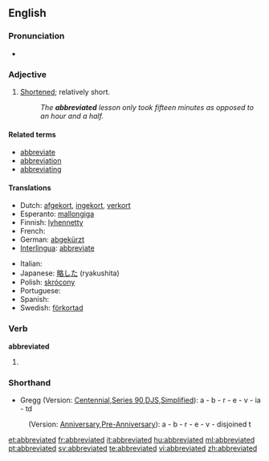 ==English==

===Pronunciation===
* {{a|RP}} {{IPA|/əˈbriːvieɪtɪd/}}

===Adjective===
{{en-adj}}

# [[shorten|Shortened]]; relatively short.
#: ''The '''abbreviated''' lesson only took fifteen minutes as opposed to an hour and a half.''

====Related terms====
* [[abbreviate]]
* [[abbreviation]]
* [[abbreviating]]

====Translations====
{{trans-top|shortened}}
* Dutch: [[afgekort]], [[ingekort]], [[verkort]]
* Esperanto: [[mallongiga]]
* Finnish: [[lyhennetty]]
* French: {{t+|fr|abrégé}}
* German: [[abgekürzt]]
* [[Interlingua]]: [[abbreviate]]
{{trans-mid}}
* Italian: {{t+|it|abbreviato}}
* Japanese: [[略した]] (ryakushita)
* Polish: [[skrócony]]
* Portuguese: {{t-|pt|abreviado}}
* Spanish: {{t+|es|abreviado}}
* Swedish: [[förkortad]]
{{trans-bottom}}

===Verb===
'''abbreviated'''

# {{past of|[[abbreviate]]}}

===Shorthand===
* Gregg (Version: [http://en.wikipedia.org/wiki/Gregg_Shorthand#Centennial_Gregg_Shorthand Centennial],[http://en.wikipedia.org/wiki/Gregg_Shorthand#Series_90_Gregg_Shorthand Series 90],[http://en.wikipedia.org/wiki/Gregg_Shorthand#Diamond_Jubilee_Gregg_Shorthand  DJS],[http://en.wikipedia.org/wiki/Gregg_Shorthand#Simplified_Gregg_Shorthand Simplified]): a - b - r - e - v - ia - td
: (Version: [http://en.wikipedia.org/wiki/Gregg_Shorthand#Anniversary_Gregg_Shorthand Anniversary],[http://en.wikipedia.org/wiki/Gregg_Shorthand#Pre-Anniversary_Gregg_Shorthand Pre-Anniversary]): a - b - r - e - v - disjoined t

[[et:abbreviated]]
[[fr:abbreviated]]
[[it:abbreviated]]
[[hu:abbreviated]]
[[ml:abbreviated]]
[[pt:abbreviated]]
[[sv:abbreviated]]
[[te:abbreviated]]
[[vi:abbreviated]]
[[zh:abbreviated]]